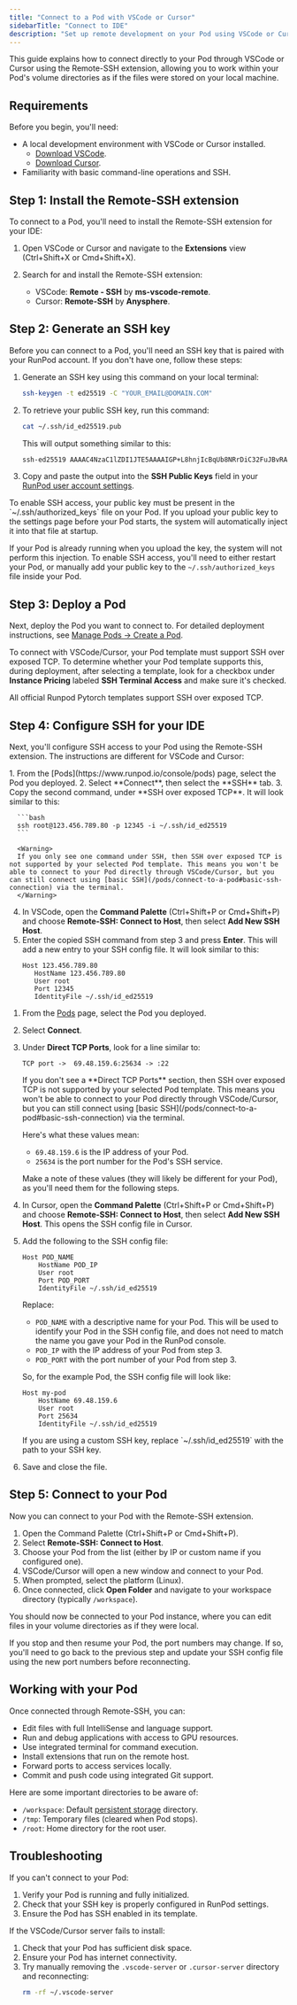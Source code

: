```yaml
---
title: "Connect to a Pod with VSCode or Cursor"
sidebarTitle: "Connect to IDE"
description: "Set up remote development on your Pod using VSCode or Cursor."
---
```


This guide explains how to connect directly to your Pod through VSCode or Cursor using the Remote-SSH extension, allowing you to work within your Pod's volume directories as if the files were stored on your local machine.

## Requirements

Before you begin, you'll need:

- A local development environment with VSCode or Cursor installed.
  - [Download VSCode](https://code.visualstudio.com/download).
  - [Download Cursor](https://cursor.sh/).
- Familiarity with basic command-line operations and SSH.

## Step 1: Install the Remote-SSH extension

To connect to a Pod, you'll need to install the Remote-SSH extension for your IDE:

   1. Open VSCode or Cursor and navigate to the **Extensions** view (Ctrl+Shift+X or Cmd+Shift+X).

   2. Search for and install the Remote-SSH extension:
      - VSCode: **Remote - SSH** by **ms-vscode-remote**.
      - Cursor: **Remote-SSH** by **Anysphere**.

## Step 2: Generate an SSH key

Before you can connect to a Pod, you'll need an SSH key that is paired with your RunPod account. If you don't have one, follow these steps:
1. Generate an SSH key using this command on your local terminal:

   ```sh
   ssh-keygen -t ed25519 -C "YOUR_EMAIL@DOMAIN.COM"
   ```

2. To retrieve your public SSH key, run this command:

    ```sh
    cat ~/.ssh/id_ed25519.pub
    ```
    This will output something similar to this:

    ```sh
    ssh-ed25519 AAAAC4NzaC1lZDI1JTE5AAAAIGP+L8hnjIcBqUb8NRrDiC32FuJBvRA0m8jLShzgq6BQ YOUR_EMAIL@DOMAIN.COM
    ```

3.  Copy and paste the output into the **SSH Public Keys** field in your [RunPod user account settings](https://www.runpod.io/console/user/settings).

<Warning>
To enable SSH access, your public key must be present in the `~/.ssh/authorized_keys` file on your Pod. If you upload your public key to the settings page before your Pod starts, the system will automatically inject it into that file at startup.

If your Pod is already running when you upload the key, the system will not perform this injection. To enable SSH access, you'll need to either restart your Pod, or manually add your public key to the `~/.ssh/authorized_keys` file inside your Pod.
</Warning>

## Step 3: Deploy a Pod

Next, deploy the Pod you want to connect to. For detailed deployment instructions, see [Manage Pods -> Create a Pod](/pods/manage-pods#create-a-pod).

To connect with VSCode/Cursor, your Pod template must support SSH over exposed TCP. To determine whether your Pod template supports this, during deployment, after selecting a template, look for a checkbox under **Instance Pricing** labeled **SSH Terminal Access** and make sure it's checked.

<Tip>
All official Runpod Pytorch templates support SSH over exposed TCP.
</Tip>


## Step 4: Configure SSH for your IDE

Next, you'll configure SSH access to your Pod using the Remote-SSH extension. The instructions are different for VSCode and Cursor:

<Tabs>

  <Tab title="VSCode">
   1. From the [Pods](https://www.runpod.io/console/pods) page, select the Pod you deployed.
   2. Select **Connect**, then select the **SSH** tab.
   3. Copy the second command, under **SSH over exposed TCP**. It will look similar to this:
   
      ```bash
      ssh root@123.456.789.80 -p 12345 -i ~/.ssh/id_ed25519
      ```

      <Warning>
      If you only see one command under SSH, then SSH over exposed TCP is not supported by your selected Pod template. This means you won't be able to connect to your Pod directly through VSCode/Cursor, but you can still connect using [basic SSH](/pods/connect-to-a-pod#basic-ssh-connection) via the terminal.
      </Warning>

   4. In VSCode, open the **Command Palette** (Ctrl+Shift+P or Cmd+Shift+P) and choose **Remote-SSH: Connect to Host**, then select **Add New SSH Host**.
   5. Enter the copied SSH command from step 3 and press **Enter**. This will add a new entry to your SSH config file. It will look similar to this:
      ```
      Host 123.456.789.80
         HostName 123.456.789.80
         User root
         Port 12345
         IdentityFile ~/.ssh/id_ed25519
      ```

  </Tab>

  <Tab title="Cursor">

1. From the [Pods](https://www.runpod.io/console/pods) page, select the Pod you deployed.

2. Select **Connect**.
3. Under **Direct TCP Ports**, look for a line similar to:

   ```
   TCP port ->  69.48.159.6:25634 -> :22
   ```

   <Warning>
   If you don't see a **Direct TCP Ports** section, then SSH over exposed TCP is not supported by your selected Pod template. This means you won't be able to connect to your Pod directly through VSCode/Cursor, but you can still connect using [basic SSH](/pods/connect-to-a-pod#basic-ssh-connection) via the terminal.
   </Warning>

   Here's what these values mean:
   - `69.48.159.6` is the IP address of your Pod.
   - `25634` is the port number for the Pod's SSH service.

   Make a note of these values (they will likely be different for your Pod), as you'll need them for the following steps.

4. In Cursor, open the **Command Palette** (Ctrl+Shift+P or Cmd+Shift+P) and choose **Remote-SSH: Connect to Host**, then select **Add New SSH Host**. This opens the SSH config file in Cursor.

5. Add the following to the SSH config file:

   ```
   Host POD_NAME
       HostName POD_IP
       User root
       Port POD_PORT
       IdentityFile ~/.ssh/id_ed25519
   ```

   Replace:
   - `POD_NAME` with a descriptive name for your Pod. This will be used to identify your Pod in the SSH config file, and does not need to match the name you gave your Pod in the RunPod console.
   - `POD_IP` with the IP address of your Pod from step 3.
   - `POD_PORT` with the port number of your Pod from step 3.

   So, for the example Pod, the SSH config file will look like:

   ```
   Host my-pod
       HostName 69.48.159.6
       User root
       Port 25634
       IdentityFile ~/.ssh/id_ed25519
   ```

   <Note>
   If you are using a custom SSH key, replace `~/.ssh/id_ed25519` with the path to your SSH key.
   </Note>

6. Save and close the file.

  </Tab>

</Tabs>

## Step 5: Connect to your Pod

Now you can connect to your Pod with the Remote-SSH extension.

1. Open the Command Palette (Ctrl+Shift+P or Cmd+Shift+P).
2. Select **Remote-SSH: Connect to Host**.
3. Choose your Pod from the list (either by IP or custom name if you configured one).
4. VSCode/Cursor will open a new window and connect to your Pod.
5. When prompted, select the platform (Linux).
6. Once connected, click **Open Folder** and navigate to your workspace directory (typically `/workspace`).

You should now be connected to your Pod instance, where you can edit files in your volume directories as if they were local.

<Warning >
If you stop and then resume your Pod, the port numbers may change. If so, you'll need to go back to the previous step and update your SSH config file using the new port numbers before reconnecting.
</Warning>

## Working with your Pod

Once connected through Remote-SSH, you can:

- Edit files with full IntelliSense and language support.
- Run and debug applications with access to GPU resources.
- Use integrated terminal for command execution.
- Install extensions that run on the remote host.
- Forward ports to access services locally.
- Commit and push code using integrated Git support.

Here are some important directories to be aware of:

- `/workspace`: Default [persistent storage](/pods/storage/types) directory.
- `/tmp`: Temporary files (cleared when Pod stops).
- `/root`: Home directory for the root user.

## Troubleshooting

If you can't connect to your Pod:

1. Verify your Pod is running and fully initialized.
2. Check that your SSH key is properly configured in RunPod settings.
3. Ensure the Pod has SSH enabled in its template.

If the VSCode/Cursor server fails to install:

1. Check that your Pod has sufficient disk space.
2. Ensure your Pod has internet connectivity.
3. Try manually removing the `.vscode-server` or `.cursor-server` directory and reconnecting:
   ```sh
   rm -rf ~/.vscode-server
   ```
